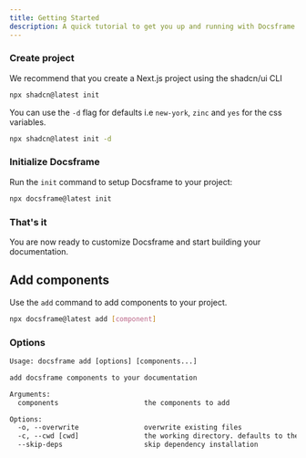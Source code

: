 ```yaml
---
title: Getting Started
description: A quick tutorial to get you up and running with Docsframe
---
```


<Steps>

### Create project

We recommend that you create a Next.js project using the shadcn/ui CLI

```bash
npx shadcn@latest init
```

<Callout className="mt-4">

You can use the `-d` flag for defaults i.e `new-york`, `zinc` and `yes` for the css variables.

```bash
npx shadcn@latest init -d
```

</Callout>

### Initialize Docsframe

Run the `init` command to setup Docsframe to your project:

```bash
npx docsframe@latest init
```

### That's it

You are now ready to customize Docsframe and start building your documentation.

</Steps>

## Add components

Use the `add` command to add components to your project.

```bash
npx docsframe@latest add [component]
```

### Options

```txt
Usage: docsframe add [options] [components...]

add docsframe components to your documentation

Arguments:
  components                     the components to add

Options:
  -o, --overwrite                overwrite existing files
  -c, --cwd [cwd]                the working directory. defaults to the current directory.
  --skip-deps                    skip dependency installation
```
